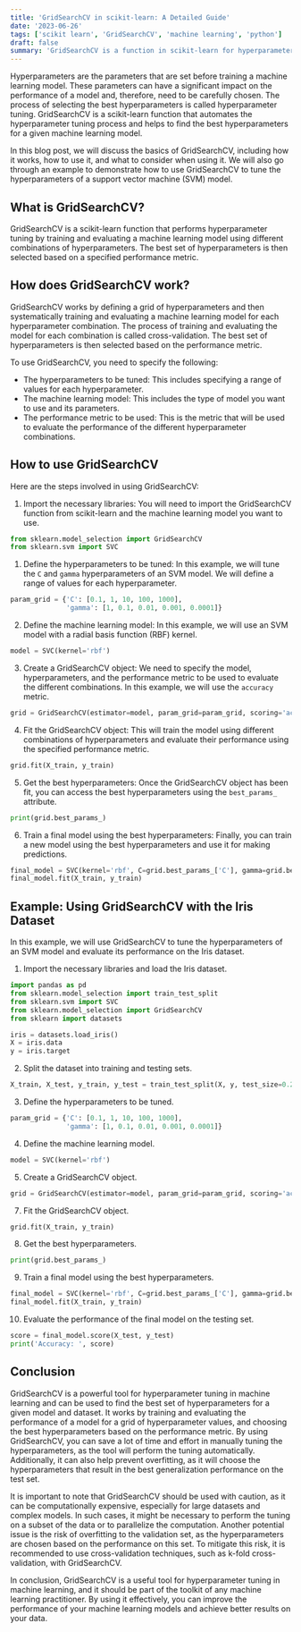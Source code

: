 ```yaml
---
title: 'GridSearchCV in scikit-learn: A Detailed Guide'
date: '2023-06-26'
tags: ['scikit learn', 'GridSearchCV', 'machine learning', 'python']
draft: false
summary: 'GridSearchCV is a function in scikit-learn for hyperparameter tuning. It is used to find the best parameters for a given model. In this blog post, we will discuss how to use GridSearchCV in scikit-learn and what are its advantages over other methods of hyperparameter tuning.'
---
```


Hyperparameters are the parameters that are set before training a machine learning model. These parameters can have a significant impact on the performance of a model and, therefore, need to be carefully chosen. The process of selecting the best hyperparameters is called hyperparameter tuning. GridSearchCV is a scikit-learn function that automates the hyperparameter tuning process and helps to find the best hyperparameters for a given machine learning model.

In this blog post, we will discuss the basics of GridSearchCV, including how it works, how to use it, and what to consider when using it. We will also go through an example to demonstrate how to use GridSearchCV to tune the hyperparameters of a support vector machine (SVM) model.

## What is GridSearchCV?

GridSearchCV is a scikit-learn function that performs hyperparameter tuning by training and evaluating a machine learning model using different combinations of hyperparameters. The best set of hyperparameters is then selected based on a specified performance metric.

## How does GridSearchCV work?

GridSearchCV works by defining a grid of hyperparameters and then systematically training and evaluating a machine learning model for each hyperparameter combination. The process of training and evaluating the model for each combination is called cross-validation. The best set of hyperparameters is then selected based on the performance metric.

To use GridSearchCV, you need to specify the following:

- The hyperparameters to be tuned: This includes specifying a range of values for each hyperparameter.
- The machine learning model: This includes the type of model you want to use and its parameters.
- The performance metric to be used: This is the metric that will be used to evaluate the performance of the different hyperparameter combinations.

## How to use GridSearchCV

Here are the steps involved in using GridSearchCV:

1. Import the necessary libraries: You will need to import the GridSearchCV function from scikit-learn and the machine learning model you want to use.

```python
from sklearn.model_selection import GridSearchCV
from sklearn.svm import SVC
```

1. Define the hyperparameters to be tuned: In this example, we will tune the `C` and `gamma` hyperparameters of an SVM model. We will define a range of values for each hyperparameter.

```python
param_grid = {'C': [0.1, 1, 10, 100, 1000],
              'gamma': [1, 0.1, 0.01, 0.001, 0.0001]}
```

2. Define the machine learning model: In this example, we will use an SVM model with a radial basis function (RBF) kernel.

```python
model = SVC(kernel='rbf')
```

3. Create a GridSearchCV object: We need to specify the model, hyperparameters, and the performance metric to be used to evaluate the different combinations. In this example, we will use the `accuracy` metric.

```python
grid = GridSearchCV(estimator=model, param_grid=param_grid, scoring='accuracy')
```

4. Fit the GridSearchCV object: This will train the model using different combinations of hyperparameters and evaluate their performance using the specified performance metric.

```python
grid.fit(X_train, y_train)
```

5. Get the best hyperparameters: Once the GridSearchCV object has been fit, you can access the best hyperparameters using the `best_params_` attribute.

```python
print(grid.best_params_)
```

6. Train a final model using the best hyperparameters: Finally, you can train a new model using the best hyperparameters and use it for making predictions.

```python
final_model = SVC(kernel='rbf', C=grid.best_params_['C'], gamma=grid.best_params_['gamma'])
final_model.fit(X_train, y_train)
```

## Example: Using GridSearchCV with the Iris Dataset

In this example, we will use GridSearchCV to tune the hyperparameters of an SVM model and evaluate its performance on the Iris dataset.

1. Import the necessary libraries and load the Iris dataset.

```python
import pandas as pd
from sklearn.model_selection import train_test_split
from sklearn.svm import SVC
from sklearn.model_selection import GridSearchCV
from sklearn import datasets
```

```python
iris = datasets.load_iris()
X = iris.data
y = iris.target
```

2. Split the dataset into training and testing sets.

```python
X_train, X_test, y_train, y_test = train_test_split(X, y, test_size=0.2, random_state=0)
```

3. Define the hyperparameters to be tuned.

```python
param_grid = {'C': [0.1, 1, 10, 100, 1000],
              'gamma': [1, 0.1, 0.01, 0.001, 0.0001]}
```

4. Define the machine learning model.

```python
model = SVC(kernel='rbf')
```

5. Create a GridSearchCV object.

```python
grid = GridSearchCV(estimator=model, param_grid=param_grid, scoring='accuracy')
```

7. Fit the GridSearchCV object.

```python
grid.fit(X_train, y_train)
```

8. Get the best hyperparameters.

```python
print(grid.best_params_)
```

9. Train a final model using the best hyperparameters.

```python
final_model = SVC(kernel='rbf', C=grid.best_params_['C'], gamma=grid.best_params_['gamma'])
final_model.fit(X_train, y_train)
```

10. Evaluate the performance of the final model on the testing set.

```python
score = final_model.score(X_test, y_test)
print('Accuracy: ', score)
```

## Conclusion

GridSearchCV is a powerful tool for hyperparameter tuning in machine learning and can be used to find the best set of hyperparameters for a given model and dataset. It works by training and evaluating the performance of a model for a grid of hyperparameter values, and choosing the best hyperparameters based on the performance metric. By using GridSearchCV, you can save a lot of time and effort in manually tuning the hyperparameters, as the tool will perform the tuning automatically. Additionally, it can also help prevent overfitting, as it will choose the hyperparameters that result in the best generalization performance on the test set.

It is important to note that GridSearchCV should be used with caution, as it can be computationally expensive, especially for large datasets and complex models. In such cases, it might be necessary to perform the tuning on a subset of the data or to parallelize the computation. Another potential issue is the risk of overfitting to the validation set, as the hyperparameters are chosen based on the performance on this set. To mitigate this risk, it is recommended to use cross-validation techniques, such as k-fold cross-validation, with GridSearchCV.

In conclusion, GridSearchCV is a useful tool for hyperparameter tuning in machine learning, and it should be part of the toolkit of any machine learning practitioner. By using it effectively, you can improve the performance of your machine learning models and achieve better results on your data.
